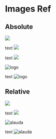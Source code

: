 ---
---

# Images Ref

## Absolute

![](/en/logo.svg)

text ![](/logo.svg)

text ![](../../zh/assets/zh/logo.svg)

<img src="/logo.svg" alt="logo" />

text <img src="/logo.svg" alt="logo" />

## Relative

![](../assets/alauda.svg)

text ![](../assets/alauda.svg)

<img src="../assets/alauda.svg" alt="alauda" />

text <img src="../assets/alauda.svg" alt="alauda" />

